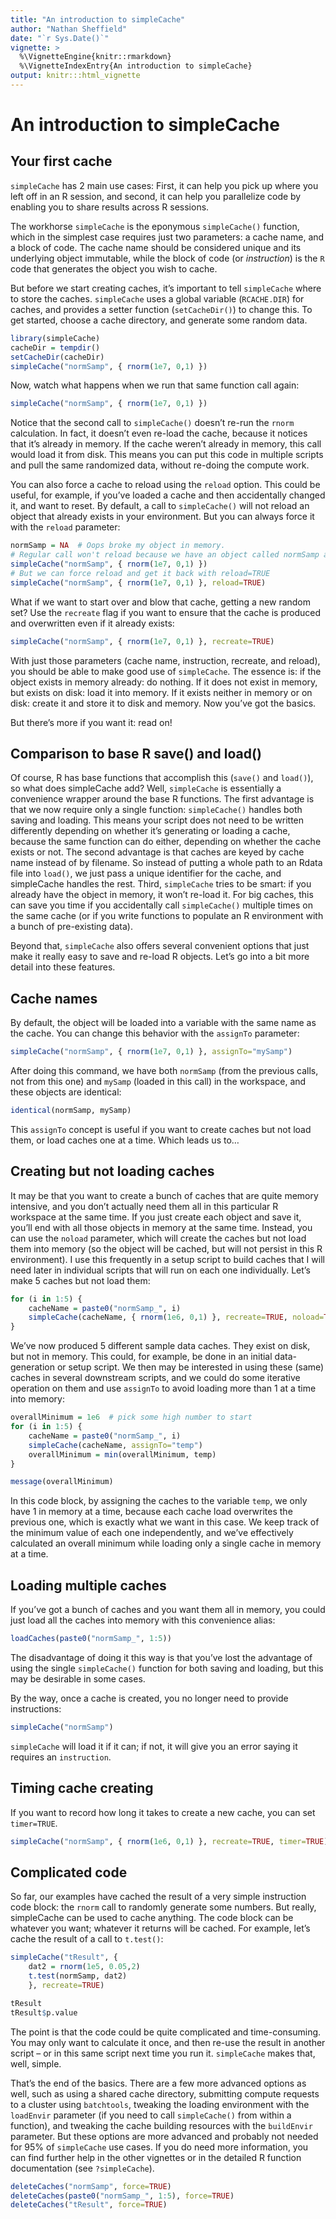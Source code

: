 ```yaml
---
title: "An introduction to simpleCache"
author: "Nathan Sheffield"
date: "`r Sys.Date()`"
vignette: >
  %\VignetteEngine{knitr::rmarkdown}
  %\VignetteIndexEntry{An introduction to simpleCache}
output: knitr:::html_vignette
---
```


# An introduction to simpleCache

## Your first cache

`simpleCache` has 2 main use cases: First, it can help you pick up where you left off in an R session, and second, it can help you parallelize code by enabling you to share results across R sessions.

The workhorse `simpleCache` is the eponymous `simpleCache()` function, which in the simplest case requires just two parameters: a cache name, and a block of code. The cache name should be considered unique and its underlying object immutable, while the block of code (or *instruction*) is the `R` code that generates the object you wish to cache.

But before we start creating caches, it's important to tell `simpleCache` where to store the caches. `simpleCache` uses a global variable (`RCACHE.DIR`) for caches, and provides a setter function (`setCacheDir()`) to change this. To get started, choose a cache directory, and generate some random data.

```r
library(simpleCache)
cacheDir = tempdir()
setCacheDir(cacheDir)
simpleCache("normSamp", { rnorm(1e7, 0,1) })
```

Now, watch what happens when we run that same function call again:

```r
simpleCache("normSamp", { rnorm(1e7, 0,1) })
```

Notice that the second call to `simpleCache()` doesn't re-run the `rnorm` calculation. In fact, it doesn't even re-load the cache, because it notices that it's already in memory. If the cache weren't already in memory, this call would load it from disk. This means you can put this code in multiple scripts and pull the same randomized data, without re-doing the compute work. 

You can also force a cache to reload using the `reload` option. This could be useful, for example, if you've loaded a cache and then accidentally changed it, and want to reset. By default, a call to `simpleCache()` will not reload an object that already exists in your environment. But you can always force it with the `reload` parameter: 

```r
normSamp = NA  # Oops broke my object in memory.
# Regular call won't reload because we have an object called normSamp already:
simpleCache("normSamp", { rnorm(1e7, 0,1) })
# But we can force reload and get it back with reload=TRUE
simpleCache("normSamp", { rnorm(1e7, 0,1) }, reload=TRUE)
```

What if we want to start over and blow that cache, getting a new random set? Use the `recreate` flag if you want to ensure that the cache is produced and overwritten even if it already exists:

```r
simpleCache("normSamp", { rnorm(1e7, 0,1) }, recreate=TRUE)
```

With just those parameters (cache name, instruction, recreate, and reload), you should be able to make good use of `simpleCache`. The essence is: if the object exists in memory already: do nothing. If it does not exist in memory, but exists on disk: load it into memory. If it exists neither in memory or on disk: create it and store it to disk and memory. Now you've got the basics.

But there's more if you want it: read on!

## Comparison to base R save() and load()

Of course, R has base functions that accomplish this (`save()` and `load()`), so what does simpleCache add? Well, `simpleCache` is essentially a convenience wrapper around the base R functions. The first advantage is that we now require only a single function: `simpleCache()` handles both saving and loading. This means your script does not need to be written differently depending on whether it's generating or loading a cache, because the same function can do either, depending on whether the cache exists or not. The second advantage is that caches are keyed by cache name instead of by filename. So instead of putting a whole path to an Rdata file into `load()`, we just pass a unique identifier for the cache, and simpleCache handles the rest. Third, `simpleCache` tries to be smart: if you already have the object in memory, it won't re-load it. For big caches, this can save you time if you accidentally call `simpleCache()` multiple times on the same cache (or if you write functions to populate an R environment with a bunch of pre-existing data).

Beyond that, `simpleCache` also offers several convenient options that just make it really easy to save and re-load R objects. Let's go into a bit more detail into these features.

## Cache names

By default, the object will be loaded into a variable with the same name as the cache. You can change this behavior with the `assignTo` parameter:

```r
simpleCache("normSamp", { rnorm(1e7, 0,1) }, assignTo="mySamp")
```

After doing this command, we have both `normSamp` (from the previous calls, not from this one) and `mySamp` (loaded in this call) in the workspace, and these objects are identical:

```r
identical(normSamp, mySamp)
```

This `assignTo` concept is useful if you want to create caches but not load them, or load caches one at a time. Which leads us to...

## Creating but not loading caches

It may be that you want to create a bunch of caches that are quite memory intensive, and you don't actually need them all in this particular R workspace at the same time. If you just create each object and save it, you'll end with all those objects in memory at the same time. Instead, you can use the `noload` parameter, which will create the caches but not load them into memory (so the object will be cached, but will not persist in this R environment). I use this frequently in a setup script to build caches that I will need later in individual scripts that will run on each one individually. Let's make 5 caches but not load them:

```r
for (i in 1:5) {
	cacheName = paste0("normSamp_", i)
	simpleCache(cacheName, { rnorm(1e6, 0,1) }, recreate=TRUE, noload=TRUE)
}
```

We've now produced 5 different sample data caches. They exist on disk, but not in memory. This could, for example, be done in an initial data-generation or setup script. We then may be interested in using these (same) caches in several downstream scripts, and we could do some iterative operation on them and use `assignTo` to avoid loading more than 1 at a time into memory:

```r
overallMinimum = 1e6  # pick some high number to start
for (i in 1:5) {
	cacheName = paste0("normSamp_", i)
	simpleCache(cacheName, assignTo="temp")
	overallMinimum = min(overallMinimum, temp)
}

message(overallMinimum)
```

In this code block, by assigning the caches to the variable `temp`, we only have 1 in memory at a time, because each cache load overwrites the previous one, which is exactly what we want in this case. We keep track of the minimum value of each one independently, and we've effectively calculated an overall minimum while loading only a single cache in memory at a time.

## Loading multiple caches

If you've got a bunch of caches and you want them all in memory, you could just load all the caches into memory with this convenience alias:
```r
loadCaches(paste0("normSamp_", 1:5))
```

The disadvantage of doing it this way is that you've lost the advantage of using the single `simpleCache()` function for both saving and loading, but this may be desirable in some cases.

By the way, once a cache is created, you no longer need to provide instructions:

```r
simpleCache("normSamp")
```

`simpleCache` will load it if it can; if not, it will give you an error saying it requires an `instruction`.

## Timing cache creating

If you want to record how long it takes to create a new cache, you can set `timer=TRUE`. 

```r
simpleCache("normSamp", { rnorm(1e6, 0,1) }, recreate=TRUE, timer=TRUE)
```

## Complicated code

So far, our examples have cached the result of a very simple instruction code block: the `rnorm` call to randomly generate some numbers. But really, simpleCache can be used to cache anything. The code block can be whatever you want; whatever it returns will be cached. For example, let's cache the result of a call to `t.test()`:

```r
simpleCache("tResult", { 
	dat2 = rnorm(1e5, 0.05,2)
	t.test(normSamp, dat2)
	}, recreate=TRUE)

tResult
tResult$p.value
```

The point is that the code could be quite complicated and time-consuming. You may only want to calculate it once, and then re-use the result in another script -- or in this same script next time you run it. `simpleCache` makes that, well, simple.

That's the end of the basics. There are a few more advanced options as well, such as using a shared cache directory, submitting compute requests to a cluster using `batchtools`, tweaking the loading environment with the `loadEnvir` parameter (if you need to call `simpleCache()` from within a function), and tweaking the cache building resources with the `buildEnvir` parameter. But these options are more advanced and probably not needed for 95% of `simpleCache` use cases. If you do need more information, you can find further help in the other vignettes or in the detailed R function documentation (see `?simpleCache`).

```r
deleteCaches("normSamp", force=TRUE)
deleteCaches(paste0("normSamp_", 1:5), force=TRUE)
deleteCaches("tResult", force=TRUE)
```
